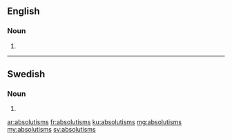 ==English==

===Noun===
{{head|en|plural}}

# {{plural of|absolutism|lang=en|nocat=1}}

----

==Swedish==

===Noun===
{{head|sv|noun form}}

# {{sv-noun-form-indef-gen|absolutism}}

[[ar:absolutisms]]
[[fr:absolutisms]]
[[ku:absolutisms]]
[[mg:absolutisms]]
[[my:absolutisms]]
[[sv:absolutisms]]